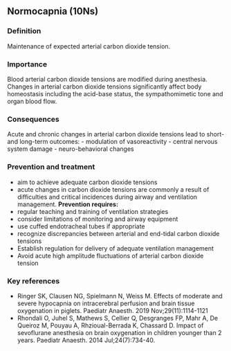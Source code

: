 ## Normocapnia (10Ns)

### Definition
Maintenance of expected arterial carbon dioxide tension.

### Importance
Blood arterial carbon dioxide tensions are modified during anesthesia. Changes in arterial carbon dioxide tensions significantly affect body homeostasis including the acid-base status, the sympathomimetic tone and organ blood flow.

### Consequences
Acute and chronic changes in arterial carbon dioxide tensions lead to short- and long-term outcomes:
-   modulation of vasoreactivity
-   central nervous system damage
-   neuro-behavioral changes

### Prevention and treatment
-   aim to achieve adequate carbon dioxide tensions
-   acute changes in carbon dioxide tensions are commonly a result of difficulties and critical incidences during airway and ventilation management.
**Prevention requires:**
-   regular teaching and training of ventilation strategies
-   consider limitations of monitoring and airway equipment
-   use cuffed endotracheal tubes if appropriate
-   recognize discrepancies between arterial and end-tidal carbon dioxide tensions
-   Establish regulation for delivery of adequate ventilation management
-   Avoid acute high amplitude fluctuations of arterial carbon dioxide tension

### Key references
-   Ringer SK, Clausen NG, Spielmann N, Weiss M. Effects of moderate and severe hypocapnia on intracerebral perfusion and brain tissue oxygenation in piglets. Paediatr Anaesth. 2019 Nov;29(11):1114-1121
-   Rhondali O, Juhel S, Mathews S, Cellier Q, Desgranges FP, Mahr A, De Queiroz M, Pouyau A, Rhzioual-Berrada K, Chassard D. Impact of sevoflurane anesthesia on brain oxygenation in children younger than 2 years. Paediatr Anaesth. 2014 Jul;24(7):734-40.

